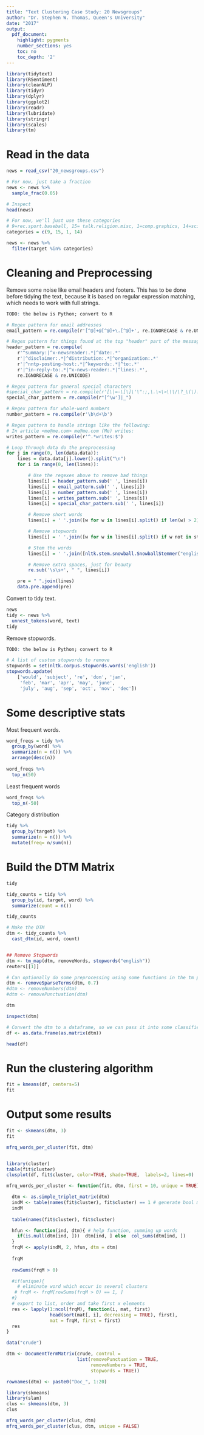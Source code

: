 ```yaml
---
title: "Text Clustering Case Study: 20 Newsgroups"
author: "Dr. Stephen W. Thomas, Queen's University"
date: "2017"
output:
  pdf_document:
    highlight: pygments
    number_sections: yes
    toc: no
    toc_depth: '2'
---
```




```r
library(tidytext)
library(RSentiment)
library(cleanNLP)
library(tidyr)
library(dplyr)
library(ggplot2)
library(readr)
library(lubridate)
library(stringr)
library(scales)
library(tm)
```

# Read in the data

```r
news = read_csv("20_newsgroups.csv")

# For now, just take a fraction
news <- news %>%
  sample_frac(0.05)

# Inspect
head(news)

```

```r


# For now, we'll just use these categories
# 9=rec.sport.baseball, 15= talk.religion.misc, 1=comp.graphics, 14=sci.space 
categories = c(9, 15, 1, 14)

news <- news %>%
  filter(target %in% categories)
```


# Cleaning and Preprocessing

Remove some noise like email headers and footers. This has to be done before tidying the text, because it
is based on regular expression matching, which needs to work with full strings.

```r

TODO: the below is Python; convert to R

# Regex pattern for email addresses
email_pattern = re.compile(r'[^@]+@[^@]+\.[^@]+', re.IGNORECASE & re.UNICODE)

# Regex pattern for things found at the top "header" part of the message
header_pattern = re.compile(
    r'^summary:|^x-newsreader:.*|^date:.*'
    r'|^disclaimer:.*|^distribution:.*|^organization:.*'
    r'|^nntp-posting-host:.*|^keywords:.*|^to:.*'
    r'|^in-reply-to:.*|^x-news-reader:.*|^lines:.*',
    re.IGNORECASE & re.UNICODE)

# Regex pattern for general special characters
#special_char_pattern = re.compile(r'[\|=-\[\]\'\":;,\.\<\>\\\/\?_\(\)!$%^&*,]', re.IGNORECASE & re.UNICODE)
special_char_pattern = re.compile(r"[^\w']|_")

# Regex pattern for whole-word numbers
number_pattern = re.compile(r'\b\d+\b')

# Regex pattern to handle strings like the following:
# In article <me@me.com> me@me.com (Me) writes:
writes_pattern = re.compile(r'^.*writes:$')

# Loop through data do the preprocessing
for j in range(0, len(data.data)):
    lines = data.data[j].lower().split("\n")
    for i in range(0, len(lines)):

        # Use the regexes above to remove bad things
        lines[i] = header_pattern.sub(' ', lines[i])
        lines[i] = email_pattern.sub(' ', lines[i])
        lines[i] = number_pattern.sub(' ', lines[i])
        lines[i] = writes_pattern.sub(' ', lines[i])
        lines[i] = special_char_pattern.sub(' ', lines[i])

        # Remove short words
        lines[i] = ' '.join([w for w in lines[i].split() if len(w) > 2])

        # Remove stopwords
        lines[i] = ' '.join([w for w in lines[i].split() if w not in stopwords])

        # Stem the words
        lines[i] = ' '.join([nltk.stem.snowball.SnowballStemmer("english").stem(w) for w in lines[i].split()])

        # Remove extra spaces, just for beauty
        re.sub('\s\s+', " ", lines[i])

    pre = " ".join(lines)
    data.pre.append(pre)

```


Convert to tidy text.

```r
news
tidy <- news %>% 
  unnest_tokens(word, text)
tidy
```


Remove stopwords.


```r

TODO: the below is Python; convert to R

# A list of custom stopwords to remove
stopwords = set(nltk.corpus.stopwords.words('english'))
stopwords.update(
    ['would', 'subject', 're', 'don', 'jan',
     'feb', 'mar', 'apr', 'may', 'june',
     'july', 'aug', 'sep', 'oct', 'nov', 'dec'])
```




# Some descriptive stats

Most frequent words.
```r
word_freqs = tidy %>%
  group_by(word) %>%
  summarize(n = n()) %>%
  arrange(desc(n))
  
word_freqs %>%
  top_n(50)
```


Least frequent words 
```r
word_freqs %>%
  top_n(-50)
```


Category distribution

```r
tidy %>%
  group_by(target) %>%
  summarize(n = n()) %>%
  mutate(freq= n/sum(n))
```



# Build the DTM Matrix
```r

tidy

tidy_counts = tidy %>%
  group_by(id, target, word) %>%
  summarize(count = n())

tidy_counts

# Make the DTM
dtm <- tidy_counts %>%
  cast_dtm(id, word, count)


## Remove Stopwords
dtm <- tm_map(dtm, removeWords, stopwords("english"))
reuters[[1]]

# Can optionally do some preprocessing using some functions in the tm package
dtm <- removeSparseTerms(dtm, 0.7)
#dtm <- removeNumbers(dtm)
#dtm <- removePunctuation(dtm)

dtm

inspect(dtm)

# Convert the dtm to a dataframe, so we can pass it into some classifiers
df <- as.data.frame(as.matrix(dtm))

head(df)
```


# Run the clustering algorithm

```r
fit = kmeans(df, centers=5)
fit
```


# Output some results

```r

fit <- skmeans(dtm, 3)
fit

mfrq_words_per_cluster(fit, dtm)


library(cluster) 
table(fit$cluster)
clusplot(df, fit$cluster, color=TRUE, shade=TRUE,  labels=2, lines=0)
```

```r
mfrq_words_per_cluster <- function(fit, dtm, first = 10, unique = TRUE){

  dtm <- as.simple_triplet_matrix(dtm)
  indM <- table(names(fit$cluster), fit$cluster) == 1 # generate bool matrix
  indM
  
  table(names(fit$cluster), fit$cluster)

  hfun <- function(ind, dtm){ # help function, summing up words
    if(is.null(dtm[ind, ]))  dtm[ind, ] else  col_sums(dtm[ind, ])
  }
  frqM <- apply(indM, 2, hfun, dtm = dtm)
  
  frqM
  
  rowSums(frqM > 0)

  #if(unique){
    # eliminate word which occur in several clusters
   # frqM <- frqM[rowSums(frqM > 0) == 1, ] 
  #}
  # export to list, order and take first x elements 
  res <- lapply(1:ncol(frqM), function(i, mat, first)
                head(sort(mat[, i], decreasing = TRUE), first),
                mat = frqM, first = first)
  res
}
```


```r
data("crude")

dtm <- DocumentTermMatrix(crude, control =
                          list(removePunctuation = TRUE,
                               removeNumbers = TRUE,
                               stopwords = TRUE))

rownames(dtm) <- paste0("Doc_", 1:20)

library(skmeans)
library(slam)
clus <- skmeans(dtm, 3)
clus

mfrq_words_per_cluster(clus, dtm)
mfrq_words_per_cluster(clus, dtm, unique = FALSE)

```
